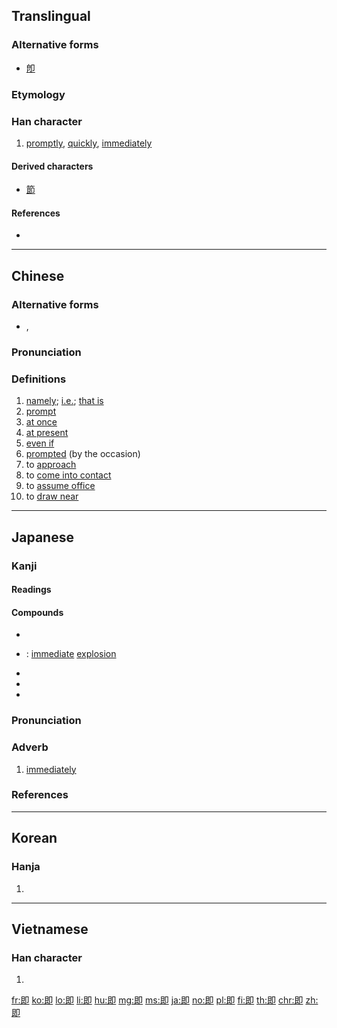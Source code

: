 {{also|卽}}
==Translingual==

===Alternative forms===
* [[卽]]

===Etymology===
{{rfe|lang=mul}}

===Han character===
{{Han char|rn=26|rad=卩|as=05|sn=7|four=77720|canj=AISL}}

# [[promptly]], [[quickly]], [[immediately]]

====Derived characters====
* [[節]]

====References====
* {{Han ref|kx=0159.180|dkj=02855|dj=0364.070|hdz=10314.020|uh=5373|ud=21363|bh=A759|bd=42841}}

----

==Chinese==
{{zh-forms}}

===Alternative forms===
* {{l|zh|卽}}, {{l|zh|皍}}

===Pronunciation===
{{zh-pron
|m=jí
|c=zik1
|mn=chiah
|mc=y
|oc=y
|ma=
|cat=adv
}}

===Definitions===
{{zh-hanzi}}

# [[namely]]; [[i.e.]]; [[that is]]
# [[prompt]]
# [[at once]]
# [[at present]]
# [[even if]]
# [[prompted]] (by the occasion)
# to [[approach]]
# to [[come into contact]]
# to [[assume office]]
# to [[draw near]]

----

==Japanese==

===Kanji===
{{ja-kanji|grade=c|rs=卩05}}

====Readings====
{{ja-readings|goon=[[そく]] (soku)|kanon=[[しょく]] (shoku)|kun=[[つく]] (tsuku), [[すなわち]] (sunawachi), [[もし]] (moshi)}}

====Compounds====
{{der-top|Compounds}}
* {{ja-r|即時|そくじ}}
* {{ja-r|即発|そくはつ}}: [[immediate]] [[explosion]]
* {{ja-r|即興|そっきょう}}
* {{ja-r|即刻|そっこく}}
* {{ja-r|当意即妙|とういそくみょう}}
{{der-bottom}}

{{ja-kanjitab|そく|yomi=o}}

===Pronunciation===
{{ja-pron|yomi=goon|そく|acc=1|acc_ref=DJR,NHK}}

===Adverb===
{{ja-pos|adverb|そく}}

# [[immediately]]

===References===
<references/>

----

==Korean==

===Hanja===
{{ko-hanja|hangeul=즉|rv=jeuk|mr=chŭk}}

# {{defn|lang=ko|sort=卩05}}

----

==Vietnamese==

===Han character===
{{vi-hantu|[[tức]]|rs=卩05}}

# {{defn|lang=vi|sort=卩05}}

[[fr:即]]
[[ko:即]]
[[lo:即]]
[[li:即]]
[[hu:即]]
[[mg:即]]
[[ms:即]]
[[ja:即]]
[[no:即]]
[[pl:即]]
[[fi:即]]
[[th:即]]
[[chr:即]]
[[zh:即]]